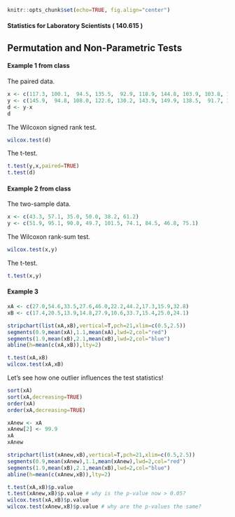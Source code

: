 ```r
knitr::opts_chunk$set(echo=TRUE, fig.align="center")
```

#### Statistics for Laboratory Scientists ( 140.615 )

## Permutation and Non-Parametric Tests

#### Example 1 from class

The paired data.

```r
x <- c(117.3, 100.1,  94.5, 135.5,  92.9, 118.9, 144.8, 103.9, 103.8, 153.6, 163.1)
y <- c(145.9,  94.8, 108.0, 122.6, 130.2, 143.9, 149.9, 138.5,  91.7, 162.6, 202.5)
d <- y-x
d
```

The Wilcoxon signed rank test.

```r
wilcox.test(d)
```

The t-test.

```r
t.test(y,x,paired=TRUE)
t.test(d)
```

#### Example 2 from class

The two-sample data.

```r
x <- c(43.3, 57.1, 35.0, 50.0, 38.2, 61.2)
y <- c(51.9, 95.1, 90.0, 49.7, 101.5, 74.1, 84.5, 46.8, 75.1)
```

The Wilcoxon rank-sum test.

```r
wilcox.test(x,y)
```

The t-test.

```r
t.test(x,y)
```

#### Example 3

```r
xA <- c(27.0,54.6,33.5,27.6,46.0,22.2,44.2,17.3,15.9,32.8)
xB <- c(17.4,20.5,13.9,14.8,27.9,10.6,33.7,15.4,25.0,24.1)

stripchart(list(xA,xB),vertical=T,pch=21,xlim=c(0.5,2.5))
segments(0.9,mean(xA),1.1,mean(xA),lwd=2,col="red")
segments(1.9,mean(xB),2.1,mean(xB),lwd=2,col="blue")
abline(h=mean(c(xA,xB)),lty=2)

t.test(xA,xB)
wilcox.test(xA,xB)
```

Let's see how one outlier influences the test statistics!

```r
sort(xA)
sort(xA,decreasing=TRUE)
order(xA)
order(xA,decreasing=TRUE)

xAnew <- xA
xAnew[2] <- 99.9
xA
xAnew

stripchart(list(xAnew,xB),vertical=T,pch=21,xlim=c(0.5,2.5))
segments(0.9,mean(xAnew),1.1,mean(xAnew),lwd=2,col="red")
segments(1.9,mean(xB),2.1,mean(xB),lwd=2,col="blue")
abline(h=mean(c(xAnew,xB)),lty=2)

t.test(xA,xB)$p.value
t.test(xAnew,xB)$p.value # why is the p-value now > 0.05?
wilcox.test(xA,xB)$p.value
wilcox.test(xAnew,xB)$p.value # why are the p-values the same?
```
